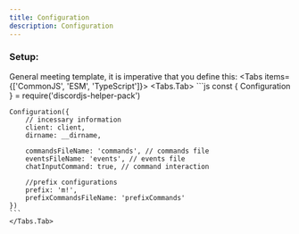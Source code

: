 ```yaml
---
title: Configuration
description: Configuration
---
```



### Setup:
<span>General meeting template, it is imperative that you define this:</span>
<Tabs items={['CommonJS', 'ESM', 'TypeScript']}>
    <Tabs.Tab>
	```js
	const { Configuration } = require('discordjs-helper-pack') 
	
	Configuration({
		// incessary information
		client: client,
		dirname: __dirname,

		commandsFileName: 'commands', // commands file
		eventsFileName: 'events', // events file
		chatInputCommand: true, // command interaction
						
		//prefix configurations
		prefix: 'm!',
		prefixCommandsFileName: 'prefixCommands'
	})
	```
    </Tabs.Tab>
</Tabs>